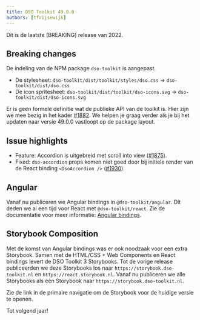 ```yaml
---
title: DSO Toolkit 49.0.0
authors: [tfrijsewijk]
---
```


Dit is de laatste (BREAKING) release van 2022.

## Breaking changes

De indeling van de NPM package `dso-toolkit` is aangepast.

- De stylesheet: `dso-toolkit/dist/toolkit/styles/dso.css` -> `dso-toolkit/dist/dso.css`
- De icon spritesheet: `dso-toolkit/dist/toolkit/dso-icons.svg` -> `dso-toolkit/dist/dso-icons.svg`

Er is geen formele definitie wat de publieke API van de toolkit is. Hier zijn we mee bezig in het kader [#1882](https://github.com/dso-toolkit/dso-toolkit/issues/1882). We helpen je graag verder als je bij het updaten naar versie 49.0.0 vastloopt op de package layout.

## Issue highlights

- Feature: Accordion is uitgebreid met scroll into view ([#1875](https://github.com/dso-toolkit/dso-toolkit/issues/1875)).
- Fixed: `dso-accordion` props komen niet goed door bij initiele render van de React binding `<DsoAccordion />` ([#1930](https://github.com/dso-toolkit/dso-toolkit/issues/1930)).

## Angular

Vanaf nu publiceren we Angular bindings in `@dso-toolkit/angular`. Dit deden we al een tijd voor React met `@dso-toolkit/react`. Zie de documentatie voor meer informatie: [Angular bindings](/voor-developers/web-components/angular-bindings).

## Storybook Composition

Met de komst van Angular bindings was er ook noodzaak voor een extra Storybook. Samen met de HTML/CSS + Web Components en React bindings levert de DSO Toolkit 3 Storybooks. Tot de vorige release publiceerden we deze Storybooks los naar `https://storybook.dso-toolkit.nl` en `https://react.storybook.nl`. Vanaf nu publiceren we alle Storybooks als één Storybook naar `https://storybook.dso-toolkit.nl`.

Zie de link in de primaire navigatie om de Storybook voor de huidige versie te openen.

Tot volgend jaar!
